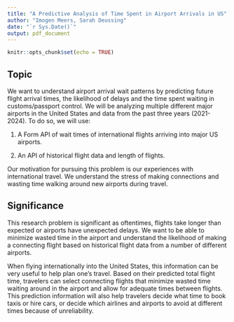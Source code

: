 ```yaml
---
title: "A Predictive Analysis of Time Spent in Airport Arrivals in US"
author: "Imogen Meers, Sarah Deussing"
date: "`r Sys.Date()`"
output: pdf_document
---
```


```r
knitr::opts_chunk$set(echo = TRUE)
```


## Topic
We want to understand airport arrival wait patterns by predicting future flight arrival times, the likelihood of delays and the time spent waiting in customs/passport control. We will be analyzing multiple different major airports in the United States and data from the past three years (2021-2024). To do so, we will use:

1. A Form API of wait times of international flights arriving into major US airports.

2. An API of historical flight data and length of flights.


Our motivation for pursuing this problem is our experiences with international travel. We understand the stress of making connections and wasting time walking around new airports during travel.

## Significance
This research problem is significant as oftentimes, flights take longer than expected or airports have unexpected delays. We want to be able to minimize wasted time in the airport and understand the likelihood of making a connecting flight based on historical flight data from a number of different airports. 


When flying internationally into the United States, this information can be very useful to help plan one's travel. Based on their predicted total flight time, travelers can select connecting flights that minimize wasted time waiting around in the airport and allow for adequate times between flights. This prediction information will also help travelers decide what time to book taxis or hire cars, or decide which airlines and airports to avoid at different times because of unreliability.




